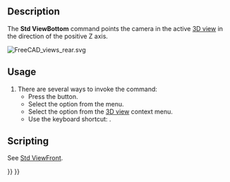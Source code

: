 <languages/>
<translate>

<!--T:20-->
{{Docnav
|[[Std_ViewRear|ViewRear]]
|[[Std_ViewLeft|ViewLeft]]
|[[Std_View_Menu|Std View Menu]]
|IconL=Std_ViewRear.svg
|IconR=Std_ViewLeft.svg
|IconC=Freecad.svg
}}

<!--T:11-->
{{GuiCommand
|Name=Std ViewBottom
|MenuLocation=View → Standard views → Bottom
|Workbenches=All
|Shortcut={{KEY|5}}
|SeeAlso=[[Std_ViewRear|Std ViewRear]], [[Std_ViewLeft|Std ViewLeft]]
}}

==Description== <!--T:12-->

<!--T:13-->
The '''Std ViewBottom''' command points the camera in the active [[3D_view|3D view]] in the direction of the positive Z axis.

</translate>
[[Image:FreeCAD_views_rear.svg]]
<translate>
<!--T:14-->
{{Caption|Arrow 5 points in the direction of the bottom view}}

==Usage== <!--T:15-->

<!--T:16-->
# There are several ways to invoke the command:
#* Press the {{Button|[[Image:Std_ViewBottom.svg|16px]] [[Std_ViewBottom|Bottom]]}} button.
#* Select the {{MenuCommand|View → Standard views → [[Image:Std_ViewBottom.svg|16px]] Bottom}} option from the menu.
#* Select the {{MenuCommand|Standard views → [[Image:Std_ViewBottom.svg|16px]] Bottom}} option from the [[3D_view|3D view]] context menu.
#* Use the keyboard shortcut: {{KEY|5}}.

==Scripting== <!--T:17-->

<!--T:22-->
See [[Std_ViewFront#Scripting|Std ViewFront]].


<!--T:21-->
{{Docnav
|[[Std_ViewRear|ViewRear]]
|[[Std_ViewLeft|ViewLeft]]
|[[Std_View_Menu|Std View Menu]]
|IconL=Std_ViewRear.svg
|IconR=Std_ViewLeft.svg
|IconC=Freecad.svg
}}

</translate>
{{Std_Base_navi{{#translation:}}}}
{{Userdocnavi{{#translation:}}}}